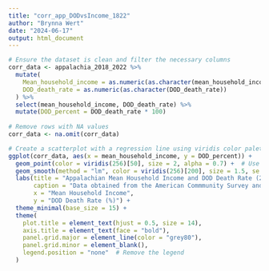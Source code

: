 ```yaml
---
title: "corr_app_DODvsIncome_1822"
author: "Brynna Wert"
date: "2024-06-17"
output: html_document
---
```


```R
# Ensure the dataset is clean and filter the necessary columns
corr_data <- appalachia_2018_2022 %>%
  mutate(
    Mean_household_income = as.numeric(as.character(mean_household_income)),
    DOD_death_rate = as.numeric(as.character(DOD_death_rate))
  ) %>%
  select(mean_household_income, DOD_death_rate) %>%
  mutate(DOD_percent = DOD_death_rate * 100)
 
# Remove rows with NA values
corr_data <- na.omit(corr_data)
```

```R
# Create a scatterplot with a regression line using viridis color palette
ggplot(corr_data, aes(x = mean_household_income, y = DOD_percent)) +
  geom_point(color = viridis(256)[50], size = 2, alpha = 0.7) +  # Use a consistent viridis color for points with transparency
  geom_smooth(method = "lm", color = viridis(256)[200], size = 1.5, se = FALSE) +  # Add a prominent regression line
  labs(title = "Appalachian Mean Household Income and DOD Death Rate (2018-2022)",
       caption = "Data obtained from the American Commmunity Survey and National Center for Health Statistics (CDC)",
       x = "Mean Household Income",
       y = "DOD Death Rate (%)") +
  theme_minimal(base_size = 15) +
  theme(
    plot.title = element_text(hjust = 0.5, size = 14),
    axis.title = element_text(face = "bold"),
    panel.grid.major = element_line(color = "grey80"),
    panel.grid.minor = element_blank(),
    legend.position = "none"  # Remove the legend
  )
```
